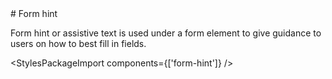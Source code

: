 
<Meta of={HintStories} />

<div className="docs-title">
  # Form hint

  <link-design of={JSON.stringify(HintStories)}></link-design>
</div>

<div className="lead">
  Form hint or assistive text is used under a form element to give guidance to users on how to best
  fill in fields.
</div>

<Canvas sourceState="shown" of={HintStories.Default} />
<div className="hide-col-default">
  <Controls of={HintStories.Default} />
</div>

<StylesPackageImport components={['form-hint']} />
